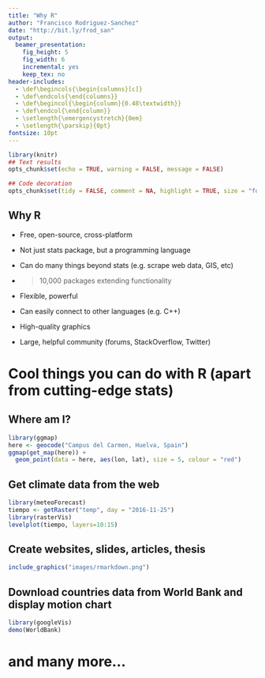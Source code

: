 ```yaml
---
title: "Why R"
author: "Francisco Rodriguez-Sanchez"
date: "http://bit.ly/frod_san"
output: 
  beamer_presentation:
    fig_height: 5
    fig_width: 6
    incremental: yes
    keep_tex: no
header-includes:
  - \def\begincols{\begin{columns}[c]}
  - \def\endcols{\end{columns}}
  - \def\begincol{\begin{column}{0.48\textwidth}}
  - \def\endcol{\end{column}} 
  - \setlength{\emergencystretch}{0em}
  - \setlength{\parskip}{0pt}
fontsize: 10pt
---
```


```r
library(knitr)
## Text results
opts_chunk$set(echo = TRUE, warning = FALSE, message = FALSE)

## Code decoration
opts_chunk$set(tidy = FALSE, comment = NA, highlight = TRUE, size = "footnotesize")

```


## Why R

- Free, open-source, cross-platform

- Not just stats package, but a programming language

- Can do many things beyond stats (e.g. scrape web data, GIS, etc)

- >10,000 packages extending functionality

- Flexible, powerful

- Can easily connect to other languages (e.g. C++)

- High-quality graphics

- Large, helpful community (forums, StackOverflow, Twitter)


# Cool things you can do with R (apart from cutting-edge stats)

## Where am I?

```r
library(ggmap)
here <- geocode("Campus del Carmen, Huelva, Spain")
ggmap(get_map(here)) + 
  geom_point(data = here, aes(lon, lat), size = 5, colour = "red")
```


## Get climate data from the web

```r
library(meteoForecast)
tiempo <- getRaster("temp", day = "2016-11-25")
library(rasterVis)
levelplot(tiempo, layers=10:15)
```


## Create websites, slides, articles, thesis

```r
include_graphics("images/rmarkdown.png")
```


## Download countries data from World Bank and display motion chart

```r
library(googleVis)
demo(WorldBank)
```


# and many more...


